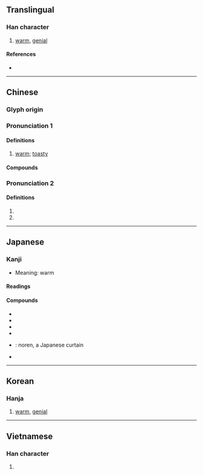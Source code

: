 {{also|煖}}
{{character info/new}}
==Translingual==

===Han character===
{{Han char|rn=72|rad=日|as=09|sn=13|four=62047|canj=ABME|ids=⿰日爰}}

# [[warm]], [[genial]]

====References====
* {{Han ref|kx=0498.260|dkj=14064|dj=0866.190|hdz=21525.010|uh=6696|ud=26262|bh=B778|bd=46968}}

----

==Chinese==
{{zh-forms}}

===Glyph origin===
{{Han etym}}

===Pronunciation 1===
{{zh-pron
|m=nuǎn
|c=nyun5
|h=pfs=nôn
|mn=loán/qz:lún
|mn_note=loán - literary; lún - vernacular
|mc=y
|oc=y
|ma=Zh-nuan.ogg
|cat=a
}}

====Definitions====
{{zh-hanzi}}

# [[warm]]; [[toasty]]

====Compounds====
{{zh-der|暖房|暖烘烘|暖呼呼|暖壺|暖和|暖簾|暖流|暖瓶|暖氣|暖融融|暖色|暖水瓶|暖洋洋|暄暖}}

===Pronunciation 2===
{{zh-pron
|m=xuān
|c=hyun1
|h=
|mn=
|mc=
|oc=
|ma=
|cat=
}}

====Definitions====
{{zh-hanzi}}

# {{zh-only used in|暖姝}}
# {{zh-only used in|暖暖}}

{{zh-cat|Elementary}}

----

==Japanese==

===Kanji===
{{ja-kanji|grade=6|rs=日09}}

* Meaning: warm

====Readings====
{{ja-readings
|goon=なん
|kanon=だん
|kanyoon=のん
|kun=あたた-か, あたた-かい, あたた-める, あたた-まる
}}

====Compounds====
* {{ja-r|暖気|だんき}}
* {{ja-r|暖房|だんぼう}}
* {{ja-r|暖流|だんりゅう}}
* {{ja-r|暖炉|だんろ}}
* {{ja-r|暖簾|のれん}}: noren, a Japanese curtain
* {{ja-r|温暖|おんだん}}

----

==Korean==

===Hanja===
{{ko-hanja|hangeul=[[난]], [[훤]]|eumhun=|rv=nan, hwon|mr=nan, hwŏn|y=nan, hwen}}

# [[warm]], [[genial]]

----

==Vietnamese==

===Han character===
{{vi-hantu|[[hoãn]], [[noãn]]|rs=日09}}

# {{defn|lang=vi|sort=日09}}